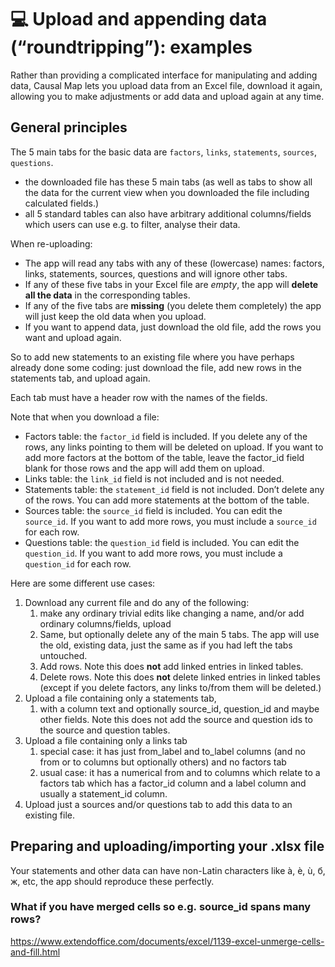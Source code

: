 # 💻 Upload and appending data ("roundtripping"): examples{#roundtripping}

Rather than providing a complicated interface for manipulating and adding data, Causal Map lets you upload data from an Excel file, download it again, allowing you to make adjustments or add data and upload again at any time.

## General principles

The 5 main tabs for the basic data are `factors`, `links`, `statements`, `sources`, `questions`.

- the downloaded file has these 5 main tabs (as well as tabs to show all the data for the current view when you downloaded the file including calculated fields.)
- all 5 standard tables can also have arbitrary additional columns/fields which users can use e.g. to filter, analyse their data.

When re-uploading:

- The app will read any tabs with any of these (lowercase) names: factors, links, statements, sources, questions and will ignore other tabs.
- If any of these five tabs in your Excel file are *empty*, the app will **delete all the data** in the corresponding tables. 
- If any of the five tabs are **missing** (you delete them completely) the app will just keep the old data when you upload. 
- If you want to append data, just download the old file, add the rows you want and upload again.


So to add new statements to an existing file where you have perhaps already done some coding: just download the file, add new rows in the statements tab, and upload again. 

Each tab must have a header row with the names of the fields.

Note that when you download a file:

- Factors table: the `factor_id`  field is included. If you delete any of the rows, any links pointing to them will be deleted on upload. If you want to add more factors at the bottom of the table, leave the factor_id field blank for those rows and the app will add them on upload.
- Links table: the `link_id`  field is not included and is not needed. 
- Statements table: the `statement_id`  field is not included. Don't delete any of the rows. You can add more statements at the bottom of the table.
- Sources table: the `source_id`  field is included. You can edit the `source_id`. If you want to add more rows, you must include a `source_id` for each row.
- Questions table: the `question_id` field is included. You can edit the `question_id`. If you want to add more rows, you must include a `question_id` for each row.


Here are some different use cases:

1. Download any current file and do any of the following:
   1. make any ordinary trivial edits like changing a name, and/or add ordinary columns/fields, upload
   2. Same, but optionally delete any of the main 5 tabs. The app will use the old, existing data, just the same as if you had left the tabs untouched.
   3. Add rows. Note this does **not** add linked entries in linked tables.
   4. Delete rows. Note this does **not** delete linked entries in linked tables (except if you delete factors, any links to/from them will be deleted.)
2. Upload a file containing only a statements tab, 
   1. with a column text and optionally source_id, question_id and maybe other fields. Note this does not add the source and question ids to the source and question tables. 
3. Upload a file containing only a links tab 
   1. special case: it has just from_label and to_label columns (and no from or to columns but optionally others) and no factors tab 
   2. usual case: it has a numerical from and to columns  which relate to a factors tab which has a factor_id column and a label column and usually a statement_id column.
4. Upload just a sources and/or questions tab to add this data to an existing file.

## Preparing and uploading/importing your .xlsx file

Your statements and other data can have non-Latin characters like à, è, ù, б, ж, etc, the app should reproduce these perfectly.

### What if you have merged cells so e.g. source_id spans many rows?

[https://www.extendoffice.com/documents/excel/1139-excel-unmerge-cells-and-fill.html](https://www.extendoffice.com/documents/excel/1139-excel-unmerge-cells-and-fill.html)


